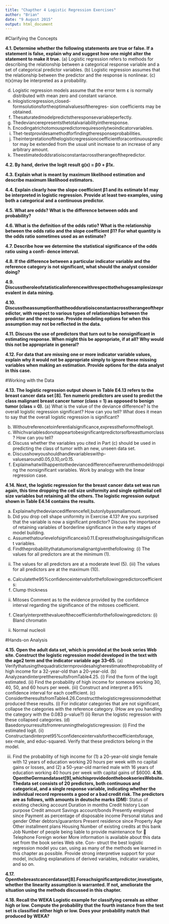 ```yaml
---
title: "Chapther 4 Logistic Regression Exercises"
author: "Brian"
date: "9 August 2015"
output: html_document
---
```


#Clarifying the Concepts

**4.1. Determine whether the following statements are true or false. If a statement is false, explain why and suggest how one might alter the statement to make it true.**
(a) Logistic regression refers to methods for describing the relationship between a categorical response variable and a set of categorical predictor variables.
(b) Logistic regression assumes that the relationship between the predictor and the response is nonlinear.
(c) π(x)may be interpreted as a probability.

(d) Logistic regression models assume that the error term ε is normally distributed
with mean zero and constant variance.
(e) Inlogisticregression,closed-formsolutionsfortheoptimalvaluesoftheregres- sion coefficients may be obtained.
(f) Thesaturatedmodelpredictstheresponsevariableperfectly.
(g) Thedeviancerepresentsthetotalvariabilityintheresponse.
(h) Encodingatrichotomouspredictorrequiresonlytwoindicatorvariables.
(i) Thet-testprovidesamethodforfindingtheresponseprobabilities.
(j) Theinterpretationofthelogisticregressioncoefficientforacontinuouspredictor may be extended from the usual unit increase to an increase of any arbitrary amount.
(k) Theestimatedoddsratioisconstantacrosstherangeofthepredictor.

**4.2. By hand, derive the logit result g(x) = β0 + β1x.**

**4.3. Explain what is meant by maximum likelihood estimation and describe maximum likelihood estimators.**

**4.4. Explain clearly how the slope coefficient β1 and its estimate b1 may be interpreted in logistic regression. Provide at least two examples, using both a categorical and a continuous predictor.**

**4.5. What are odds? What is the difference between odds and probability?**

**4.6. What is the definition of the odds ratio? What is the relationship between the odds ratio and the slope coefficient β1? For what quantity is the odds ratio sometimes used as an estimate?**

**4.7. Describe how we determine the statistical significance of the odds ratio using a confi- dence interval.**

**4.8. If the difference between a particular indicator variable and the reference category is not significant, what should the analyst consider doing?**

**4.9. Discusstheroleofstatisticalinferencewithrespecttothehugesamplesizesprevalent in data mining.**

**4.10. Discusstheassumptionthattheoddsratioisconstantacrosstherangeofthepredictor, with respect to various types of relationships between the predictor and the response. Provide modeling options for when this assumption may not be reflected in the data.**

**4.11. Discuss the use of predictors that turn out to be nonsignificant in estimating response. When might this be appropriate, if at all? Why would this not be appropriate in general?**

**4.12. For data that are missing one or more indicator variable values, explain why it would not be appropriate simply to ignore these missing variables when making an estimation. Provide options for the data analyst in this case.**

#Working with the Data

**4.13. The logistic regression output shown in Table E4.13 refers to the breast cancer data set [8]. Ten numeric predictors are used to predict the class malignant breast cancer tumor (class = 1) as opposed to benign tumor (class = 0).**
(a) What is the value of the deviance difference? Is the overall logistic regression significant? How can you tell? What does it mean to say that the overall logistic regression is significant?



(b) Withoutreferencetoinferentialsignificance,expresstheformofthelogit.
(c) Whichvariablesdonotappeartobesignificantpredictorsofbreasttumorclass? How can you tell?
(d) Discuss whether the variables you cited in Part (c) should be used in predicting the class of tumor with an new, unseen data set.
(e) Discusshowyoushouldhandlevariableswithp-valuesaround0.05,0.10,or0.15.
(f) Explainwhatwillhappentothedeviancedifferenceifwererunthemodeldropping
the nonsignificant variables. Work by analogy with the linear regression case.

**4.14. Next, the logistic regression for the breast cancer data set was run again, this time dropping the cell size uniformity and single epithelial cell size variables but retaining all the others. The logistic regression output shown in Table E4.14 contains the results.**

(a) Explainwhythedeviancedifferencefell,butonlybyasmallamount.
(b) Did you drop cell shape uniformity in Exercise 4.13? Are you surprised that the variable is now a significant predictor? Discuss the importance of retaining variables of borderline significance in the early stages of model building.
(c) Assumethatourlevelofsignificanceis0.11.Expressthelogitusingallsignificant variables.
(d) Findtheprobabilitythatatumorismalignantgiventhefollowing: (i) The values for all predictors are at the minimum (1).
(ii) The values for all predictors are at a moderate level (5). (iii) The values for all predictors are at the maximum (10).
(e) Calculatethe95%confidenceintervalsforthefollowingpredictorcoefficients:
(i) Clump thickness
(ii) Mitoses
Comment as to the evidence provided by the confidence interval regarding the significance of the mitoses coefficient.

f) Clearlyinterpretthevalueofthecoefficientsforthefollowingpredictors: (i) Bland chromatin
(ii) Normal nucleoli

#Hands-on Analysis

**4.15. Open the adult data set, which is provided at the book series Web site. Construct the logistic regression model developed in the text with the age2 term and the indicator variable age 33–65.**
(a) Verifythatusingthequadratictermprovidesahigherestimateoftheprobability of high income for a 32-year-old than a 20-year-old.
(b) AnalyzeandinterprettheresultsfromTable4.25.
(i) Find the form of the logit estimated.
(ii) Find the probability of high income for someone working 30, 40, 50, and 60 hours per week.
(iii) Construct and interpret a 95% confidence interval for each coefficient.
(c) ConsidertheresultsfromTable4.26.Constructthelogisticregressionmodelthat
produced these results.
(i) For indicator categories that are not significant, collapse the categories with the reference category. (How are you handling the category with the 0.083 p-value?)
(ii) Rerun the logistic regression with these collapsed categories.
(d) Basedonyourresultsfromrerunningthelogisticregression:
(i) Find the estimated logit.
(ii) Constructandinterpret95%confidenceintervalsforthecoefficientsforage, sex-male, and educ-squared. Verify that these predictors belong in the model.

(iii) Find the probability of high income for (1) a 20-year-old single female with 12 years of education working 20 hours per week with no capital gains or losses, and (2) a 50-year-old married male with 16 years of education working 40 hours per week with capital gains of $6000.
**4.16. OpentheGermandataset[9],whichisprovidedonthebookseriesWebsite.Thedata set consists of 20 predictors, both continuous and categorical, and a single response variable, indicating whether the individual record represents a good or a bad credit risk. The predictors are as follows, with amounts in deutsche marks (DM):**
 Status of existing checking account  Duration in months
 Credit history
 Loan purpose
 Credit amount
 Savings account/bonds
 Presently employed since
 Payment as percentage of disposable income
 Personal status and gender
 Other debtors/guarantors
 Present residence since
 Property
 Age
 Other installment plans
 Housing
 Number of existing credits at this bank
 Job
 Number of people being liable to provide maintenance for  Telephone
 Foreign worker
More information is available about this data set from the book series Web site. Con- struct the best logistic regression model you can, using as many of the methods we learned in this chapter as possible. Provide strong interpretive support for your model, including explanations of derived variables, indicator variables, and so on.

**4.17. Openthebreastcancerdataset[8].Foreachsignificantpredictor,investigate,whether the linearity assumption is warranted. If not, ameliorate the situation using the methods discussed in this chapter.**

**4.18. Recall the WEKA Logistic example for classifying cereals as either high or low. Compute the probability that the fourth instance from the test set is classified either high or low. Does your probability match that produced by WEKA?**
